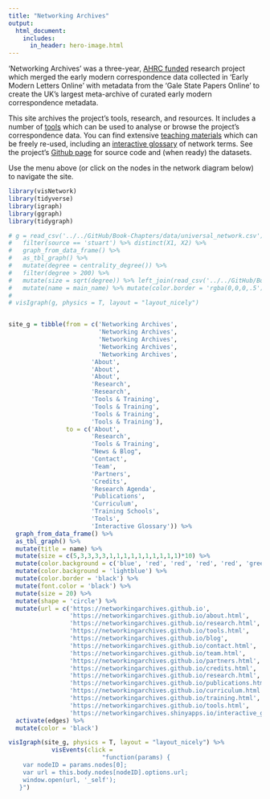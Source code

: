 ```yaml
---
title: "Networking Archives"
output:
  html_document:
    includes:
      in_header: hero-image.html
---
```


‘Networking Archives’ was a three-year, [AHRC funded](https://gtr.ukri.org/projects?ref=AH%2FR014817%2F1) research project which merged the early modern correspondence data collected in ‘Early Modern Letters Online’ with metadata from the ‘Gale State Papers Online’ to create the UK’s largest meta-archive of curated early modern correspondence metadata. 

This site archives the project's tools, research, and resources. It includes a number of [tools](https://networkingarchives.github.io/tools.html) which can be used to analyse or browse the project's correspondence data. You can find extensive [teaching materials](https://networkingarchives.github.io/curriculum.html) which can be freely re-used, including an [interactive glossary](https://networkingarchives.shinyapps.io/interactive_glossary/){target="_blank"} of network terms. See the project's [Github page](https://github.com/networkingarchives){target="_blank"} for source code and (when ready) the datasets. 

Use the menu above (or click on the nodes in the network diagram below) to navigate the site.

```r

library(visNetwork)
library(tidyverse)
library(igraph)
library(ggraph)
library(tidygraph)

```

```r

# g = read_csv('../../GitHub/Book-Chapters/data/universal_network.csv') %>% 
#   filter(source == 'stuart') %>% distinct(X1, X2) %>%
#   graph_from_data_frame() %>% 
#   as_tbl_graph() %>% 
#   mutate(degree = centrality_degree()) %>% 
#   filter(degree > 200) %>% 
#   mutate(size = sqrt(degree)) %>% left_join(read_csv('../../GitHub/Book-Chapters/data/universal_people.csv')) %>% 
#   mutate(name = main_name) %>% mutate(color.border = 'rgba(0,0,0,.5') %>% mutate(color.alpha = .8) %>% mutate(color.background = 'rgba(0,0,255,.5') 
# 
# visIgraph(g, physics = T, layout = "layout_nicely")


site_g = tibble(from = c('Networking Archives', 
                         'Networking Archives',
                         'Networking Archives',
                         'Networking Archives',
                         'Networking Archives',
                       'About',
                       'About',
                       'About',
                       'Research',
                       'Research', 
                       'Tools & Training', 
                       'Tools & Training', 
                       'Tools & Training', 
                       'Tools & Training'), 
                to = c('About', 
                       'Research', 
                       'Tools & Training', 
                       "News & Blog", 
                       'Contact',
                       'Team',
                       'Partners',
                       'Credits',
                       'Research Agenda',
                       'Publications',
                       'Curriculum',
                       'Training Schools',
                       'Tools',
                       'Interactive Glossary')) %>% 
  graph_from_data_frame() %>% 
  as_tbl_graph() %>% 
  mutate(title = name) %>% 
  mutate(size = c(5,3,3,3,3,1,1,1,1,1,1,1,1,1,1)*10) %>% 
  mutate(color.background = c('blue', 'red', 'red', 'red', 'red', 'green', 'green', 'green', 'green', 'green', 'green', 'green', 'green', 'green', 'green')) %>% 
  mutate(color.background = 'lightblue') %>% 
  mutate(color.border = 'black') %>% 
  mutate(font.color = 'black') %>% 
  mutate(size = 20) %>% 
  mutate(shape = 'circle') %>% 
  mutate(url = c('https://networkingarchives.github.io',
                 'https://networkingarchives.github.io/about.html',
                 'https://networkingarchives.github.io/research.html',
                 'https://networkingarchives.github.io/tools.html',
                 'https://networkingarchives.github.io/blog',
                 'https://networkingarchives.github.io/contact.html',
                 'https://networkingarchives.github.io/team.html',
                 'https://networkingarchives.github.io/partners.html',
                 'https://networkingarchives.github.io/credits.html',
                 'https://networkingarchives.github.io/research.html',
                 'https://networkingarchives.github.io/publications.html',
                 'https://networkingarchives.github.io/curriculum.html',
                 'https://networkingarchives.github.io/training.html',
                 'https://networkingarchives.github.io/tools.html',
                 'https://networkingarchives.shinyapps.io/interactive_glossary/')) %>% 
  activate(edges) %>%
  mutate(color = 'black')

visIgraph(site_g, physics = T, layout = "layout_nicely") %>% 
            visEvents(click = 
                          "function(params) {
    var nodeID = params.nodes[0];
    var url = this.body.nodes[nodeID].options.url;
    window.open(url, '_self');
   }")
  
```

